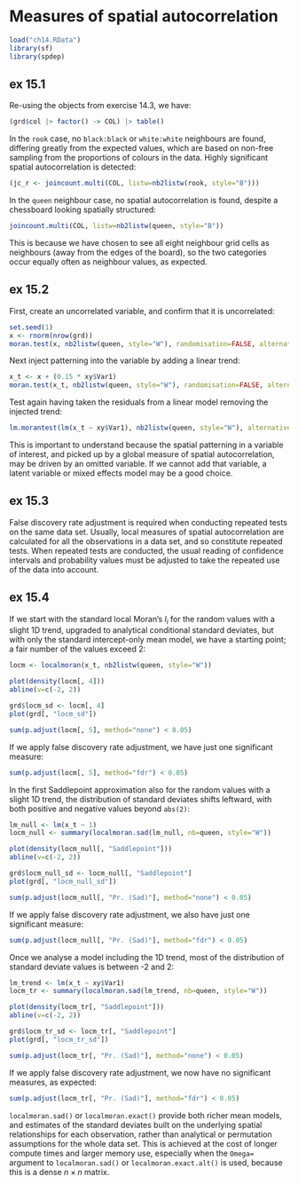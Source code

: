 # Measures of spatial autocorrelation

```r
load("ch14.RData")
library(sf)
library(spdep)
```

## ex 15.1

Re-using the objects from exercise 14.3, we have:

```r
(grd$col |> factor() -> COL) |> table()
```
In the `rook` case, no `black:black` or `white:white` neighbours are found, differing greatly from the expected values, which are based on  non-free sampling from the proportions of colours in the data. Highly significant spatial autocorrelation is detected:

```r
(jc_r <- joincount.multi(COL, listw=nb2listw(rook, style="B")))
```
In the `queen` neighbour case, no spatial autocorrelation is found, despite a chessboard looking spatially structured:

```r
joincount.multi(COL, listw=nb2listw(queen, style="B"))
```
This is because we have chosen to see all eight neighbour grid cells as neighbours (away from the edges of the board), so the two categories occur equally often as neighbour values, as expected.


## ex 15.2

First, create an uncorrelated variable, and confirm that it is uncorrelated:

```r
set.seed(1)
x <- rnorm(nrow(grd))
moran.test(x, nb2listw(queen, style="W"), randomisation=FALSE, alternative="two.sided")
```
Next inject patterning into the variable by adding a linear trend:

```r
x_t <- x + (0.15 * xy$Var1)
moran.test(x_t, nb2listw(queen, style="W"), randomisation=FALSE, alternative="two.sided")
```
Test again having taken the residuals from a linear model removing the injected trend:

```r
lm.morantest(lm(x_t ~ xy$Var1), nb2listw(queen, style="W"), alternative="two.sided")
```
This is important to understand because the spatial patterning in a variable of interest, and picked up by a global measure of spatial autocorrelation, may be driven by an omitted variable. If we cannot add that variable, a latent variable or mixed effects model may be a good choice.

## ex 15.3

False discovery rate adjustment is required when conducting repeated tests on the same data set. Usually, local measures of spatial autocorrelation are calculated for all the observations in a data set, and so constitute repeated tests. When repeated tests are conducted, the usual reading of confidence intervals and probability values must be adjusted to take the repeated use of the data into account. 

## ex 15.4

If we start with the standard local Moran's $I_i$ for the random values with a slight 1D trend, upgraded to analytical conditional standard deviates, but with only the standard intercept-only mean model, we have a starting point; a fair number of the values exceed 2:

```r
locm <- localmoran(x_t, nb2listw(queen, style="W"))
```

```r
plot(density(locm[, 4]))
abline(v=c(-2, 2))
```


```r
grd$locm_sd <- locm[, 4]
plot(grd[, "locm_sd"]) 
```

```r
sum(p.adjust(locm[, 5], method="none") < 0.05)
```

If we apply false discovery rate adjustment, we have just one significant measure:

```r
sum(p.adjust(locm[, 5], method="fdr") < 0.05)
```


In the first Saddlepoint approximation also for the random values with a slight 1D trend, the distribution of standard deviates shifts leftward, with both positive and negative values beyond `abs(2)`:

```r
lm_null <- lm(x_t ~ 1)
locm_null <- summary(localmoran.sad(lm_null, nb=queen, style="W"))
```

```r
plot(density(locm_null[, "Saddlepoint"]))
abline(v=c(-2, 2))
```


```r
grd$locm_null_sd <- locm_null[, "Saddlepoint"]
plot(grd[, "locm_null_sd"]) 
```

```r
sum(p.adjust(locm_null[, "Pr. (Sad)"], method="none") < 0.05)
```

If we apply false discovery rate adjustment, we also have just one significant measure:

```r
sum(p.adjust(locm_null[, "Pr. (Sad)"], method="fdr") < 0.05)
```


Once we analyse a model including the 1D trend, most of the distribution of standard deviate values is between -2 and 2:

```r
lm_trend <- lm(x_t ~ xy$Var1)
locm_tr <- summary(localmoran.sad(lm_trend, nb=queen, style="W"))
```


```r
plot(density(locm_tr[, "Saddlepoint"]))
abline(v=c(-2, 2))
```

```r
grd$locm_tr_sd <- locm_tr[, "Saddlepoint"]
plot(grd[, "locm_tr_sd"]) 
```

```r
sum(p.adjust(locm_tr[, "Pr. (Sad)"], method="none") < 0.05)
```

If we apply false discovery rate adjustment, we now have no significant measures, as expected:

```r
sum(p.adjust(locm_tr[, "Pr. (Sad)"], method="fdr") < 0.05)
```

`localmoran.sad()` or `localmoran.exact()` provide both richer mean models, and estimates of the standard deviates built on the underlying spatial relationships for each observation, rather than analytical or permutation assumptions for the whole data set. This is achieved at the cost of longer compute times and larger memory use, especially when the `Omega=` argument to `localmoran.sad()` or `localmoran.exact.alt()` is used, because this is a dense $n \times n$ matrix.


